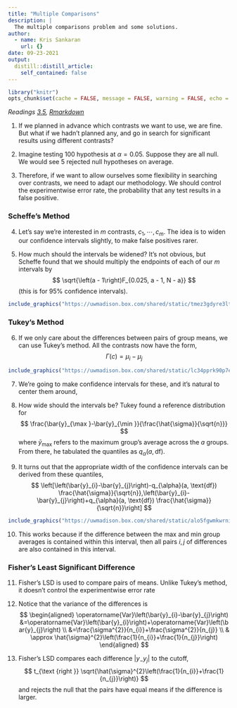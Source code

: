 ```yaml
---
title: "Multiple Comparisons"
description: |
  The multiple comparisons problem and some solutions.
author:
  - name: Kris Sankaran
    url: {}
date: 09-23-2021
output:
  distill::distill_article:
    self_contained: false
---
```


```r
library("knitr")
opts_chunk$set(cache = FALSE, message = FALSE, warning = FALSE, echo = FALSE, fig.align = "center")
```

_Readings [3.5](https://www.wiley.com/en-us/Design+and+Analysis+of+Experiments%2C+10th+Edition-p-9781119492443#content-section), [Rmarkdown](https://github.com/krisrs1128/stat424_f21/blob/main/_posts/2021-08-03-week3-3/week3-3.Rmd)_


1. If we planned in advance which contrasts we want to use, we are fine. But
what if we hadn’t planned any, and go in search for significant results using
different contrasts?

2. Imagine testing 100 hypothesis at $\alpha = 0.05$. Suppose they are all null.
We would see 5 rejected null hypotheses on average.

3. Therefore, if we want to allow ourselves some flexibility in searching over
contrasts, we need to adapt our methodology. We should control the
experimentwise error rate,  the probability that any test results in a false
positive.

### Scheffe’s Method

4. Let’s say we’re interested in $m$ contrasts, $c_1, \cdots ,c_m$. The idea is to widen
our confidence intervals slightly, to make false positives rarer.

5. How much should the intervals be widened? It’s not obvious, but Scheffe found
that we should multiply the endpoints of each of our $m$ intervals by
$$
\sqrt{\left(a - 1\right)F_{0.025, a - 1, N - a}}
$$
    (this is for 95% confidence intervals).

```r
include_graphics("https://uwmadison.box.com/shared/static/tmez3gdyre3lth822zm2wimmes3nujyy.png")
```

### Tukey’s Method

6. If we only care about the differences between pairs of group means, we can
use Tukey’s method.
    All the contrasts now have the form,
$$
\Gamma\left(c\right) = \mu_i - \mu_j
$$

```r
include_graphics("https://uwmadison.box.com/shared/static/lc34pprk90p7evabiycjiw5c22xsm666.png")
```

7. We’re going to make confidence intervals for these, and it’s natural to
center them around,
\begin{align*}
\hat{\Gamma}\left(c\right) &= \bar{y}_i - \bar{y}_j.
\end{align*}

8. How wide should the intervals be? Tukey found a reference distribution for
$$
\frac{\bar{y}_{\max }-\bar{y}_{\min }}{\frac{\hat{\sigma}}{\sqrt{n}}}
$$
    where $\bar{y}_{\text{max}}$ refers to the maximum group's average across the $a$ groups. From there, he tabulated the quantiles as $q_{\alpha}(a, \text{df})$.

9. It turns out that the appropriate width of the confidence intervals can be
derived from these quantiles,
$$
\left[\left(\bar{y}_{i}-\bar{y}_{j}\right)-q_{\alpha}(a, \text{df}) \frac{\hat{\sigma}}{\sqrt{n}},\left(\bar{y}_{i}-\bar{y}_{j}\right)+q_{\alpha}(a, \text{df}) \frac{\hat{\sigma}}{\sqrt{n}}\right]
$$

```r
include_graphics("https://uwmadison.box.com/shared/static/alo5fgwmkwrniwejs32ow05carx9uwna.png")
```

10. This works because if the difference between the max and min group averages is
contained within this interval, then all pairs $i, j$ of differences are also
contained in this interval.

### Fisher’s Least Significant Difference

11. Fisher’s LSD is used to compare pairs of means. Unlike Tukey’s method, it
doesn’t control the experimentwise error rate

12. Notice that the variance of the differences is
$$
\begin{aligned}
\operatorname{Var}\left(\bar{y}_{i}-\bar{y}_{j}\right) &=\operatorname{Var}\left(\bar{y}_{i}\right)+\operatorname{Var}\left(\bar{y}_{j}\right) \\
&=\frac{\sigma^{2}}{n_{i}}+\frac{\sigma^{2}}{n_{j}} \\
& \approx \hat{\sigma}^{2}\left(\frac{1}{n_{i}}+\frac{1}{n_{j}}\right)
\end{aligned}
$$

13. Fisher’s LSD compares each difference $\left|y_- y_j\right|$ to the cutoff,
$$
t_{\text {right }} \sqrt{\hat{\sigma}^{2}\left(\frac{1}{n_{i}}+\frac{1}{n_{j}}\right)}
$$
and rejects the null that the pairs have equal means if the difference is larger.